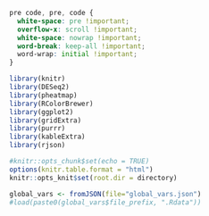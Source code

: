 ```css
pre code, pre, code {
  white-space: pre !important;
  overflow-x: scroll !important;
  white-space: nowrap !important;
  word-break: keep-all !important;
  word-wrap: initial !important;
}
```

<link rel="stylesheet" type="text/css" href="http://cdn.datatables.net/1.10.5/css/jquery.dataTables.min.css">
<script src="http://code.jquery.com/jquery-2.1.2.min.js"></script>
<script src="http://cdn.datatables.net/1.10.5/js/jquery.dataTables.min.js"></script>

<script type="text/javascript">
         $(document).ready(function() {
             $("table").DataTable();
         } );
</script>

```r
library(knitr)
library(DESeq2)
library(pheatmap)
library(RColorBrewer)
library(ggplot2)
library(gridExtra)
library(purrr)
library(kableExtra)
library(rjson)
```

```r
#knitr::opts_chunk$set(echo = TRUE)
options(knitr.table.format = "html")
knitr::opts_knit$set(root.dir = directory)
```

```r
global_vars <- fromJSON(file="global_vars.json")
#load(paste0(global_vars$file_prefix, ".Rdata"))
```
